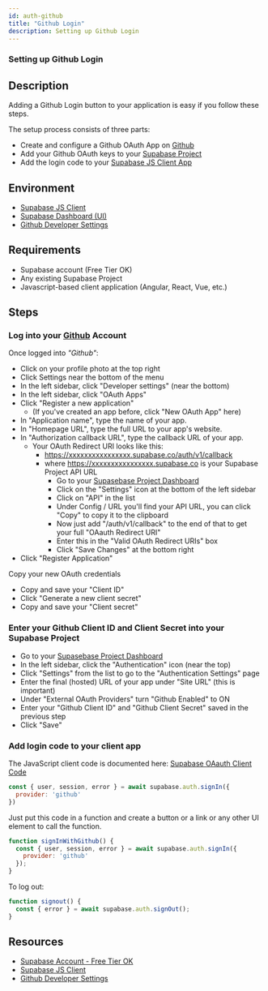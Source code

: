 ```yaml
---
id: auth-github
title: "Github Login"
description: Setting up Github Login
---
```



### Setting up Github Login

## Description

Adding a Github Login button to your application is easy if you follow these steps.

The setup process consists of three parts:

* Create and configure a Github OAuth App on [Github](https://github.com)
* Add your Github OAuth keys to your [Supabase Project](https://supabase.io)
* Add the login code to your [Supabase JS Client App](https://github.com/supabase/supabase-js)

## Environment

* [Supabase JS Client](https://github.com/supabase/supabase-js)
* [Supabase Dashboard (UI)](https://supabase.io)
* [Github Developer Settings](https://github.com/settings/developers)

## Requirements
* Supabase account (Free Tier OK)
* Any existing Supabase Project
* Javascript-based client application (Angular, React, Vue, etc.)

## Steps

### Log into your [Github](https://github.com) Account

Once logged into *"Github"*:

- Click on your profile photo at the top right
- Click Settings near the bottom of the menu
- In the left sidebar, click "Developer settings" (near the bottom)
- In the left sidebar, click "OAuth Apps"
- Click "Register a new application"
  - (If you've created an app before, click "New OAuth App" here)
- In "Application name", type the name of your app.
- In "Homepage URL", type the full URL to your app's website.
- In "Authorization callback URL", type the callback URL of your app.
    - Your OAuth Redirect URI looks like this:
      - https://xxxxxxxxxxxxxxxx.supabase.co/auth/v1/callback
      - where https://xxxxxxxxxxxxxxxx.supabase.co is your Supabase Project API URL
          - Go to your [Supasebase Project Dashboard](https://supabase.io)
          - Click on the "Settings" icon at the bottom of the left sidebar
          - Click on "API" in the list
          - Under Config / URL you'll find your API URL, you can click "Copy" to copy it to the clipboard
          - Now just add "/auth/v1/callback" to the end of that to get your full "OAauth Redirect URI"
          - Enter this in the "Valid OAuth Redirect URIs" box
          - Click "Save Changes" at the bottom right
- Click "Register Application"

Copy your new OAuth credentials

- Copy and save your "Client ID"
- Click "Generate a new client secret"
- Copy and save your "Client secret"

### Enter your Github Client ID and Client Secret into your Supabase Project

- Go to your [Supasebase Project Dashboard](https://supabase.io)
- In the left sidebar, click the "Authentication" icon (near the top)
- Click "Settings" from the list to go to the "Authentication Settings" page
- Enter the final (hosted) URL of your app under "Site URL" (this is important)
- Under "External OAuth Providers" turn "Github Enabled" to ON
- Enter your "Github Client ID" and "Github Client Secret" saved in the previous step
- Click "Save"

### Add login code to your client app

The JavaScript client code is documented here: [Supabase OAauth Client Code](https://supabase.io/docs/reference/javascript/auth-signin#sign-in-using-third-party-providers)

```js
const { user, session, error } = await supabase.auth.signIn({
  provider: 'github'
})
```

Just put this code in a function and create a button or a link or any other UI element to call the function.

```js
function signInWithGithub() {
  const { user, session, error } = await supabase.auth.signIn({
    provider: 'github'
  });
}
```

To log out:

```js
function signout() {
  const { error } = await supabase.auth.signOut();
}
```

## Resources

* [Supabase Account - Free Tier OK](https://supabase.io)
* [Supabase JS Client](https://github.com/supabase/supabase-js)
* [Github Developer Settings](https://github.com/settings/developers)
